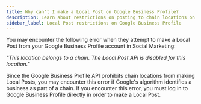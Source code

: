 ```yaml
---
title: Why can't I make a Local Post on Google Business Profile?
description: Learn about restrictions on posting to chain locations on Google Business Profile
sidebar_label: Local Post restrictions on Google Business Profile
---
```


You may encounter the following error when they attempt to make a Local Post from your Google Business Profile account in Social Marketing:

*"This location belongs to a chain. The Local Post API is disabled for this location."*

Since the Google Business Profile API prohibits chain locations from making Local Posts, you may encounter this error if Google's algorithm identifies a business as part of a chain. If you encounter this error, you must log in to Google Business Profile directly in order to make a Local Post.